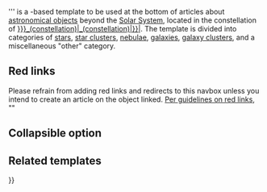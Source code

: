 <includeonly>{{Documentation
| 1       = Template:Documentation constellation navbox
| content = '''{{tl|{{#ifexist:Template:{{{1|}}}_(constellation)|{{{1|}}} (constellation)|{{{1|}}}}}}}''' is a {{tl|navbox}}-based template to be used at the bottom of articles about [[astronomical object]]s beyond the [[Solar System]], located in the constellation of [[{{#ifexist:{{{1|}}}_(constellation)|{{{1|}}}_(constellation)|{{{1|}}}}}|{{{1|}}}]]. The template is divided into categories of [[star]]s, [[star cluster]]s, [[nebula]]e, [[Galaxy|galaxies]], [[galaxy cluster]]s, and a miscellaneous "other" category.

== Red links ==
Please refrain from adding red links and redirects to this navbox unless you intend to create an article on the object linked. [[Wikipedia:Red link#Avoiding creation of certain types of red links|Per guidelines on red links]], "{{xt|Red links may be used on navigation templates with links to existing articles, but they cannot be excessive. Editors who add excessive red links to navboxes are expected to actively work on building those articles, or they may be removed from the template.}}"

==Collapsible option==
{{Collapsible option|nobase=on}}

==Related templates==
{{Universe navboxes}}

[[Category:Stars of constellation templates|{{{1|}}}]]
}}</includeonly><noinclude>
{{Documentation}}
[[Category:Constellation navigational boxes| ]]
</noinclude>